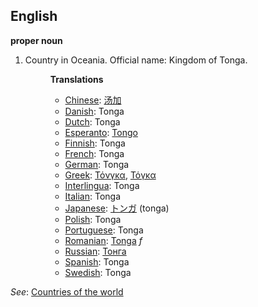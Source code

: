 ==English==

'''proper noun'''

# Country in Oceania. Official name: Kingdom of Tonga.
#:'''Translations'''
#:*[[Chinese]]: [[汤加]]
#:*[[Danish]]: Tonga
#:*[[Dutch]]: Tonga
#:*[[Esperanto]]: [[Tongo]]
#:*[[Finnish]]: Tonga
#:*[[French]]: Tonga
#:*[[German]]: Tonga
#:*[[Greek]]: [[Τόνγκα]], [[Τόγκα]]
#:*[[Interlingua]]: Tonga
#:*[[Italian]]: Tonga
#:*[[Japanese]]: [[トンガ]] (tonga)
#:*[[Polish]]: Tonga
#:*[[Portuguese]]: Tonga
#:*[[Romanian]]: [[Tonga]] ''f''
#:*[[Russian]]: [[Тонга]]
#:*[[Spanish]]: Tonga
#:*[[Swedish]]: Tonga

''See'': [[Countries of the world]]